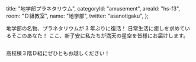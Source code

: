 
  title: "地学部プラネタリウム",
  categoryId: "amusement",
  areaId: "hs-f3",
  room: "Ｄ組教室",
  name: "地学部",
  twitter: "asanotigaku",
};

地学部の名物、プラネタリウムが 3 年ぶりに復活！
日常生活に癒しを求めているそこのあなた！
ここ、新子安に私たちが満天の星空を皆様にお届けします。

<Image src="a-esc-p/winter-triangle.jpeg" alt="" layout="fill" />

高校棟３階Ｄ組にぜひともお越しください！

